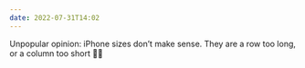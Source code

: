 ```yaml
---
date: 2022-07-31T14:02
---
```


Unpopular opinion: iPhone sizes don’t make sense. They are a row too long, or a column too short 🤷‍♂️

